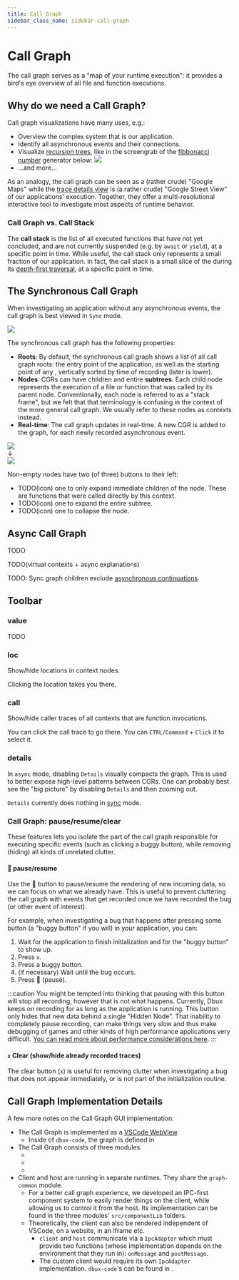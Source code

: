 ```yaml
---
title: Call Graph
sidebar_class_name: sidebar-call-graph
---
```


# Call Graph <DarkLightImg src="tree.svg" width={56} />


<TOC toc={toc} />

The call graph serves as a "map of your runtime execution": it provides a bird's eye overview of all file and function executions.

<!-- TODO: add new `Background: Asynchronous JavaScript` chapter somewhere  -->
<!--        incl.: ### Asynchronous Continuation -->
<!-- TODO: more call graph explanations -->
<!-- TODO: merge with terminology: call-graph -->


## Why do we need a Call Graph?

Call graph visualizations have many uses, e.g.:

* Overview the complex system that is our application.
* Identify all <Term term="asynchronous event">asynchronous events</Term> and their connections.
* Visualize [recursion trees](https://www.google.com/search?q=recursion+trees), like in the screengrab of the [fibbonacci number](https://www.google.com/search?q=fibonacci+algorithm) generator below:
  <Img screen src="call-graph-fib-1.png" maxWidth={600} />
* ...and more...

As an analogy, the call graph can be seen as a (rather crude) "Google Maps" while the [trace details view](#trace-details) is (a rather crude) "Google Street View" of our applications' execution. Together, they offer a multi-resolutional interactive tool to investigate most aspects of runtime behavior.


### Call Graph vs. Call Stack

The **call stack** is the list of all executed functions that have not yet concluded, and are not currently suspended (e.g. by `await` or `yield`), at a specific point in time. While useful, the call stack only represents a small fraction of our application. In fact, the call stack is a small slice of the <Term term="call graph" /> during its [depth-first traversal](https://en.wikipedia.org/wiki/Depth-first_search), at a specific point in time.


## The Synchronous Call Graph

When investigating an application without any <Term term="asynchronous event">asynchronous events</Term>, the call graph is best viewed in `Sync` mode.

<Img screen src="dbux-all-longest-word.png" />

The synchronous call graph has the following properties:

* **Roots**: By default, the synchronous call graph shows a list of all <Term term="CGR">call graph roots</Term>: the entry point of the application, as well as the starting point of any <Term term="asynchronous event" />, vertically sorted by time of recording (later is lower).
* **Nodes**: <Term term="CGR">CGRs</Term> can have children and entire **subtrees**. Each child node represents the execution of a file or function that was called by its parent node. Conventionally, each node is referred to as a "stack frame", but we felt that that terminology is confusing in the context of the more general call graph. We usually refer to these nodes as <Term term="context">contexts</Term> instead.
* **Real-time**: The call graph updates in real-time. A new <Term term="CGR">CGR</Term> is added to the graph, for each newly recorded asynchronous event.



<div className="flex flex-col flex-center font-size-3">
  <Img screen src="call_graph_1_one_root.png" maxWidth={300} />
  <div className="">&darr;</div>
  <Img screen src="call_graph_2_expanded.png" maxWidth={400} />
</div>

Non-empty nodes have two (of three) buttons to their left:

* TODO(icon) one to only expand immediate children of the node. These are functions that were called directly by this context.
* TODO(icon) one to expand the entire subtree.
* TODO(icon) one to collapse the node.

<!-- TODO(explain call graph behavior of (different types of) modules) -->


## Async Call Graph

TODO

TODO(virtual contexts + async explanations)

TODO: Sync graph children exclude [asynchronous continuations](#asynchronous-continuation).




## Toolbar


### value

TODO

### loc

Show/hide locations in context nodes.

Clicking the location takes you there.

### call

Show/hide caller traces of all contexts that are function invocations.

You can click the call trace to go there. You can `CTRL/Command` + `Click` it to select it.

### details

In `async` mode, disabling `Details` visually compacts the graph. This is used to better expose high-level patterns between <Term term="CGR">CGRs</Term>. One can probably best see the "big picture" by disabling `Details` and then zooming out.

`Details` currently does nothing in [sync](#sync-call-graph) mode.



### Call Graph: pause/resume/clear

These features lets you isolate the part of the call graph responsible for executing specific events (such as clicking a buggy button), while removing (hiding) all kinds of unrelated clutter.

#### <span className="color-red">🔴</span> pause/resume

Use the 🔴 button to pause/resume the rendering of new incoming data, so we can focus on what we already have.
This is useful to prevent cluttering the call graph with events that get recorded once we have recorded the bug (or other event of interest).

For example, when investigating a bug that happens after pressing some button (a "buggy button" if you will) in your application, you can:

1. Wait for the application to finish initialization and for the "buggy button" to show up.
2. Press `x`.
3. Press a buggy button.
4. (if necessary) Wait until the bug occurs.
5. Press 🔴 (pause).


:::caution
You might be tempted into thinking that pausing with this button will stop all recording, however that is not what happens. Currently, Dbux keeps on recording for as long as the application is running. This button only hides that new data behind a single "Hidden Node". That inability to completely pause recording, can make things very slow and thus make debugging of games and other kinds of high performance applications very difficult. [You can read more about performance considerations here](https://github.com/Domiii/dbux/tree/master/#performance).
:::


#### `x` Clear (show/hide already recorded traces)

The clear button (`x`) is useful for removing clutter when investigating a bug that does not appear immediately, or is not part of the initialization routine.



## Call Graph Implementation Details

A few more notes on the Call Graph GUI implementation:

* The Call Graph is implemented as a [VSCode WebView](https://code.visualstudio.com/api/extension-guides/webview).
  * Inside of `dbux-code`, the graph is defined in <CodeLink path="dbux-code/src/webViews/graphWebView.js" />
* The Call Graph consists of three modules:
  * <CodeLink path="dbux-graph-common" />
  * <CodeLink path="dbux-graph-client" />
  * <CodeLink path="dbux-graph-host" />
* Client and host are running in separate runtimes. They share the `graph-common` module.
  * For a better call graph experience, we developed an IPC-first component system to easily render things on the client, while allowing us to control it from the host. Its implementation can be found in the three modules' `src/componentLib` folders.
  * Theoretically, the client can also be rendered independent of VSCode, on a website, in an iframe etc.
    * `client` and `host` communicate via a `IpcAdapter` which must provide two functions (whose implementation depends on the environment that they run in): `onMessage` and `postMessage`.
    * The custom client would require its own `IpcAdapter` implementation. `dbux-code`'s can be found in <CodeLink path="dbux-code/src/codeUtil/WebviewWrapper.js" />.
